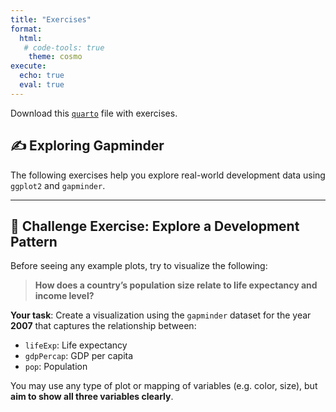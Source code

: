 ```yaml
---
title: "Exercises"
format:
  html:
   # code-tools: true 
    theme: cosmo
execute:
  echo: true
  eval: true
---
```


Download this [`quarto`](https://github.com/melinscribe/Workshop/blob/main/exercises/exercises_R.qmd) file with exercises.

## ✍️ Exploring Gapminder

The following exercises help you explore real-world development data using `ggplot2` and `gapminder`.

------------------------------------------------------------------------

## 🧠 Challenge Exercise: Explore a Development Pattern

Before seeing any example plots, try to visualize the following:

> **How does a country's population size relate to life expectancy and income level?**

**Your task**: Create a visualization using the `gapminder` dataset for the year **2007** that captures the relationship between:

-   `lifeExp`: Life expectancy
-   `gdpPercap`: GDP per capita
-   `pop`: Population

You may use any type of plot or mapping of variables (e.g. color, size), but **aim to show all three variables clearly**.
